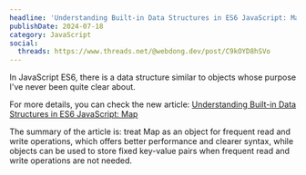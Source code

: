 ```yaml
---
headline: 'Understanding Built-in Data Structures in ES6 JavaScript: Map'
publishDate: 2024-07-18
category: JavaScript
social:
  threads: https://www.threads.net/@webdong.dev/post/C9kOYD8hSVo
---
```


In JavaScript ES6, there is a data structure similar to objects whose purpose I've never been quite clear about.

For more details, you can check the new article: [Understanding Built-in Data Structures in ES6 JavaScript: Map](https://www.webdong.dev/post/javascript-maps/)

The summary of the article is: treat Map as an object for frequent read and write operations, which offers better performance and clearer syntax, while objects can be used to store fixed key-value pairs when frequent read and write operations are not needed.
